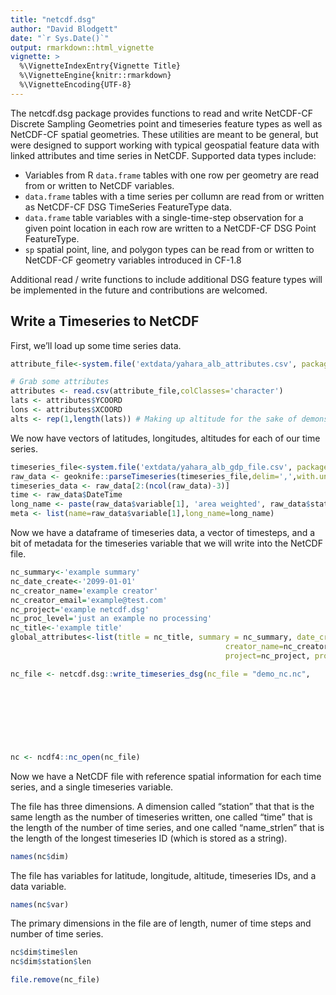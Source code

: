 ```yaml
---
title: "netcdf.dsg"
author: "David Blodgett"
date: "`r Sys.Date()`"
output: rmarkdown::html_vignette
vignette: >
  %\VignetteIndexEntry{Vignette Title}
  %\VignetteEngine{knitr::rmarkdown}
  %\VignetteEncoding{UTF-8}
---
```


The netcdf.dsg package provides functions to read and write NetCDF-CF Discrete Sampling Geometries point and timeseries feature types as well as NetCDF-CF spatial geometries. These utilities are meant to be general, but were designed to support working with typical geospatial feature data with linked attributes and time series in NetCDF. Supported data types include:  

- Variables from R `data.frame` tables with one row per geometry are read from or written to NetCDF variables.
- `data.frame` tables with a time series per collumn are read from or written as NetCDF-CF DSG TimeSeries FeatureType data.
- `data.frame` table variables with a single-time-step observation for a given point location in each row are written to a NetCDF-CF DSG Point FeatureType.
- `sp` spatial point, line, and polygon types can be read from or written to NetCDF-CF geometry variables introduced in CF-1.8

Additional read / write functions to include additional DSG feature types will be implemented in the future and contributions are welcomed.

## Write a Timeseries to NetCDF

First, we'll load up some time series data. 

```r
attribute_file<-system.file('extdata/yahara_alb_attributes.csv', package = "netcdf.dsg")

# Grab some attributes
attributes <- read.csv(attribute_file,colClasses='character')
lats <- attributes$YCOORD
lons <- attributes$XCOORD
alts <- rep(1,length(lats)) # Making up altitude for the sake of demonstration.
```

We now have vectors of latitudes, longitudes, altitudes for each of our time series.

```r
timeseries_file<-system.file('extdata/yahara_alb_gdp_file.csv', package = "netcdf.dsg")
raw_data <- geoknife::parseTimeseries(timeseries_file,delim=',',with.units=TRUE)
timeseries_data <- raw_data[2:(ncol(raw_data)-3)]
time <- raw_data$DateTime
long_name <- paste(raw_data$variable[1], 'area weighted', raw_data$statistic[1], 'in', raw_data$units[1], sep=' ')
meta <- list(name=raw_data$variable[1],long_name=long_name)
```

Now we have a dataframe of timeseries data, a vector of timesteps, and a bit of metadata for the timeseries variable that we will write into the NetCDF file.  

```r
nc_summary<-'example summary'
nc_date_create<-'2099-01-01'
nc_creator_name='example creator'
nc_creator_email='example@test.com'
nc_project='example netcdf.dsg'
nc_proc_level='just an example no processing'
nc_title<-'example title'
global_attributes<-list(title = nc_title, summary = nc_summary, date_created=nc_date_create,
												creator_name=nc_creator_name,creator_email=nc_creator_email,
												project=nc_project, processing_level=nc_proc_level)

nc_file <- netcdf.dsg::write_timeseries_dsg(nc_file = "demo_nc.nc", 
																						station_names = names(timeseries_data),
																						lats = lats, lons = lons, times = time, alts = alts,
																						data = timeseries_data,
																						data_unit = raw_data$units[1],
																						data_prec = 'double',
																						data_metadata = meta,
																						attributes = global_attributes)

nc <- ncdf4::nc_open(nc_file)
```

Now we have a NetCDF file with reference spatial information for each time series, and a single timeseries variable.

The file has three dimensions. A dimension called "station" that that is the same length as the number of timeseries written, one called "time" that is the length of the number of time series, and one called "name_strlen" that is the length of the longest timeseries ID (which is stored as a string).

```r
names(nc$dim)
```

The file has variables for latitude, longitude, altitude, timeseries IDs, and a data variable.
```r
names(nc$var)
```
The primary dimensions in the file are of length, numer of time steps and number of time series.
```r
nc$dim$time$len
nc$dim$station$len
```

```r
file.remove(nc_file)
```
